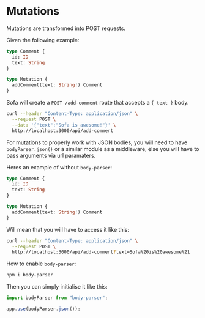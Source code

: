 # Mutations

Mutations are transformed into POST requests.

Given the following example:

```graphql
type Comment {
  id: ID
  text: String
}

type Mutation {
  addComment(text: String!) Comment
}
```

Sofa will create a `POST /add-comment` route that accepts a `{ text }` body.

```bash
curl --header "Content-Type: application/json" \
  --request POST \
  --data '{"text":"Sofa is awesome!"}' \
  http://localhost:3000/api/add-comment
```

For mutations to properly work with JSON bodies, you will need to have `bodyParser.json()` or a similar module as a middleware, else you will have to pass arguments via url paramaters.

Heres an example of without `body-parser`:

```graphql
type Comment {
  id: ID
  text: String
}

type Mutation {
  addComment(text: String!) Comment
}
```

Will mean that you will have to access it like this:

```bash
curl --header "Content-Type: application/json" \
  --request POST \
  http://localhost:3000/api/add-comment?text=Sofa%20is%20awesome%21
```


How to enable `body-parser`:

```sh npm2yarn
npm i body-parser
```

Then you can simply initialise it like this:
```js
import bodyParser from "body-parser";

app.use(bodyParser.json());
```





